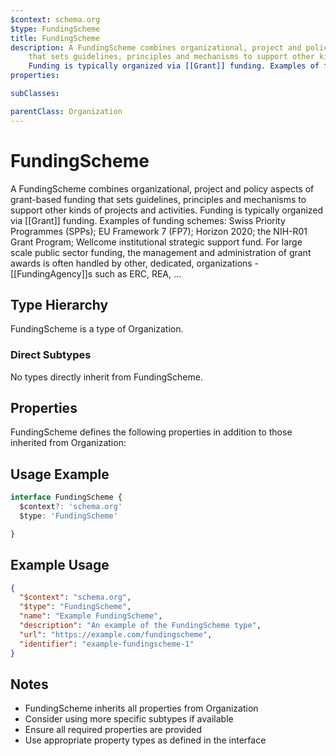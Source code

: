 ```yaml
---
$context: schema.org
$type: FundingScheme
title: FundingScheme
description: A FundingScheme combines organizational, project and policy aspects of grant-based funding
    that sets guidelines, principles and mechanisms to support other kinds of projects and activities.
    Funding is typically organized via [[Grant]] funding. Examples of funding schemes: Swiss Priority Programmes (SPPs); EU Framework 7 (FP7); Horizon 2020; the NIH-R01 Grant Program; Wellcome institutional strategic support fund. For large scale public sector funding, the management and administration of grant awards is often handled by other, dedicated, organizations - [[FundingAgency]]s such as ERC, REA, ...
properties:

subClasses:

parentClass: Organization
---
```


# FundingScheme

A FundingScheme combines organizational, project and policy aspects of grant-based funding
    that sets guidelines, principles and mechanisms to support other kinds of projects and activities.
    Funding is typically organized via [[Grant]] funding. Examples of funding schemes: Swiss Priority Programmes (SPPs); EU Framework 7 (FP7); Horizon 2020; the NIH-R01 Grant Program; Wellcome institutional strategic support fund. For large scale public sector funding, the management and administration of grant awards is often handled by other, dedicated, organizations - [[FundingAgency]]s such as ERC, REA, ...

## Type Hierarchy

FundingScheme is a type of Organization.

### Direct Subtypes

No types directly inherit from FundingScheme.

## Properties

FundingScheme defines the following properties in addition to those inherited from Organization:



## Usage Example

```typescript
interface FundingScheme {
  $context?: 'schema.org'
  $type: 'FundingScheme'

}
```

## Example Usage

```json
{
  "$context": "schema.org",
  "$type": "FundingScheme",
  "name": "Example FundingScheme",
  "description": "An example of the FundingScheme type",
  "url": "https://example.com/fundingscheme",
  "identifier": "example-fundingscheme-1"
}
```

## Notes

- FundingScheme inherits all properties from Organization
- Consider using more specific subtypes if available
- Ensure all required properties are provided
- Use appropriate property types as defined in the interface
